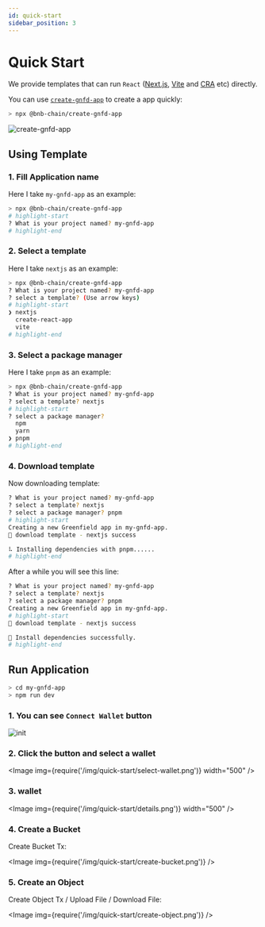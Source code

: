 ```yaml
---
id: quick-start
sidebar_position: 3
---
```



# Quick Start

We provide templates that can run `React` ([Next.js](https://nextjs.org/), [Vite](https://vitejs.dev/) and [CRA](https://create-react-app.dev/) etc) directly.

You can use [`create-gnfd-app`](https://github.com/bnb-chain/greenfield-js-sdk/tree/main/packages/create-gnfd-app) to create a app quickly:

```bash
> npx @bnb-chain/create-gnfd-app
```

![create-gnfd-app](/img/quick-start/gnfd-template.gif)

## Using Template

### 1. Fill Application name

Here I take `my-gnfd-app` as an example:

```bash
> npx @bnb-chain/create-gnfd-app
# highlight-start
? What is your project named? my-gnfd-app
# highlight-end
```

### 2. Select a template

Here I take `nextjs` as an example:

```bash
> npx @bnb-chain/create-gnfd-app
? What is your project named? my-gnfd-app
? select a template? (Use arrow keys)
# highlight-start
❯ nextjs
  create-react-app
  vite
# highlight-end
```

### 3. Select a package manager

Here I take `pnpm` as an example:

```bash
> npx @bnb-chain/create-gnfd-app
? What is your project named? my-gnfd-app
? select a template? nextjs
# highlight-start
? select a package manager?
  npm
  yarn
❯ pnpm
# highlight-end
```

### 4. Download template

Now downloading template:

```bash
? What is your project named? my-gnfd-app
? select a template? nextjs
? select a package manager? pnpm
# highlight-start
Creating a new Greenfield app in my-gnfd-app.
🎉 download template - nextjs success

⠧ Installing dependencies with pnpm......
# highlight-end
```

After a while you will see this line:

```bash
? What is your project named? my-gnfd-app
? select a template? nextjs
? select a package manager? pnpm
Creating a new Greenfield app in my-gnfd-app.
# highlight-start
🎉 download template - nextjs success

🎉 Install dependencies successfully.
# highlight-end
```

## Run Application

```bash
> cd my-gnfd-app
> npm run dev
```

### 1. You can see `Connect Wallet` button

  ![init](/img/quick-start/init.png)

### 2. Click the button and select a wallet

  <Image img={require('/img/quick-start/select-wallet.png')} width="500" />

### 3. wallet

  <Image img={require('/img/quick-start/details.png')} width="500" />

### 4. Create a Bucket

Create Bucket Tx:

  <Image img={require('/img/quick-start/create-bucket.png')} />

### 5. Create an Object

Create Object Tx / Upload File / Download File:

  <Image img={require('/img/quick-start/create-object.png')} />

